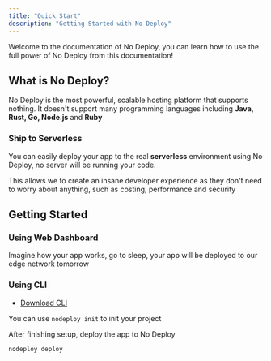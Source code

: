 ```yaml
---
title: "Quick Start"
description: "Getting Started with No Deploy"
---
```


Welcome to the documentation of No Deploy, you can learn how to use the full power of No Deploy from this documentation!

## What is No Deploy?

No Deploy is the most powerful, scalable hosting platform that supports nothing. It doesn't support many programming languages including **Java, Rust, Go, Node.js** and **Ruby**

### Ship to Serverless

You can easily deploy your app to the real **serverless** environment using No Deploy, no server will be running your code.

This allows we to create an insane developer experience as they don't need to worry about anything, such as costing, performance and security

## Getting Started

### Using Web Dashboard

Imagine how your app works, go to sleep, your app will be deployed to our edge network tomorrow

### Using CLI

-   [Download CLI](https://youtu.be/dQw4w9WgXcQ)

You can use `nodeploy init` to init your project

After finishing setup, deploy the app to No Deploy

```
nodeploy deploy
```
